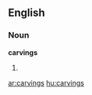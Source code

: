 ==English==

===Noun===
'''carvings'''

# {{plural of|[[carving]]}}

[[ar:carvings]]
[[hu:carvings]]